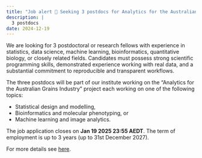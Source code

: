 ```yaml
---
title: "Job alert 📢 Seeking 3 postdocs for Analytics for the Australian Grains Industry"
description: | 
  3 postdocs
date: 2024-12-19
---
```


We are looking for 3 postdoctoral or research fellows with experience in statistics, data science, machine learning, bioinformatics, quantitative biology, or closely related fields. Candidates must possess strong scientific programming skills, demonstrated experience working with real data, and a substantial commitment to reproducible and transparent workflows. 

The three postdocs will be part of our institute working on the "Analytics for the Australian Grains Industry" project each working on one of the following topics:

- Statistical design and modelling,
- Bioinformatics and molecular phenotyping, or
- Machine learning and image analytics.

The job application closes on **Jan 19 2025 23:55 AEDT**. The term of employment is up to 3 years (up to 31st December 2027).


For more details see [here](https://jobs.anu.edu.au/jobs/postdoctoral-research-fellow-canberra-act-act-australia-4c7186e6-2928-4330-9242-1d84211e0947).